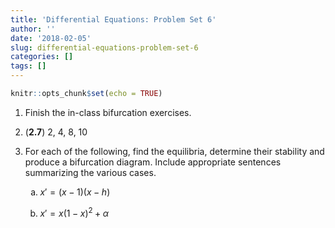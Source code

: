 ```yaml
---
title: 'Differential Equations: Problem Set 6'
author: ''
date: '2018-02-05'
slug: differential-equations-problem-set-6
categories: []
tags: []
---
```


```r
knitr::opts_chunk$set(echo = TRUE)
```

1.  Finish the in-class bifurcation exercises.

1.  (**2.7**) 2, 4, 8, 10

1.  For each of the following, find the equilibria, determine their stability and produce a bifurcation diagram. Include appropriate sentences summarizing the various cases.

    a.  $x' = (x-1)(x-h)$
    
    a.  $x'= x(1 - x) ^ 2 + \alpha$
